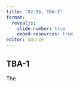 ```yaml
---
title: "02-06, TBA-1"
format: 
  revealjs:
    slide-number: true
    embed-resources: true
editor: source
---
```


## TBA-1

:::notes
The
:::
  
